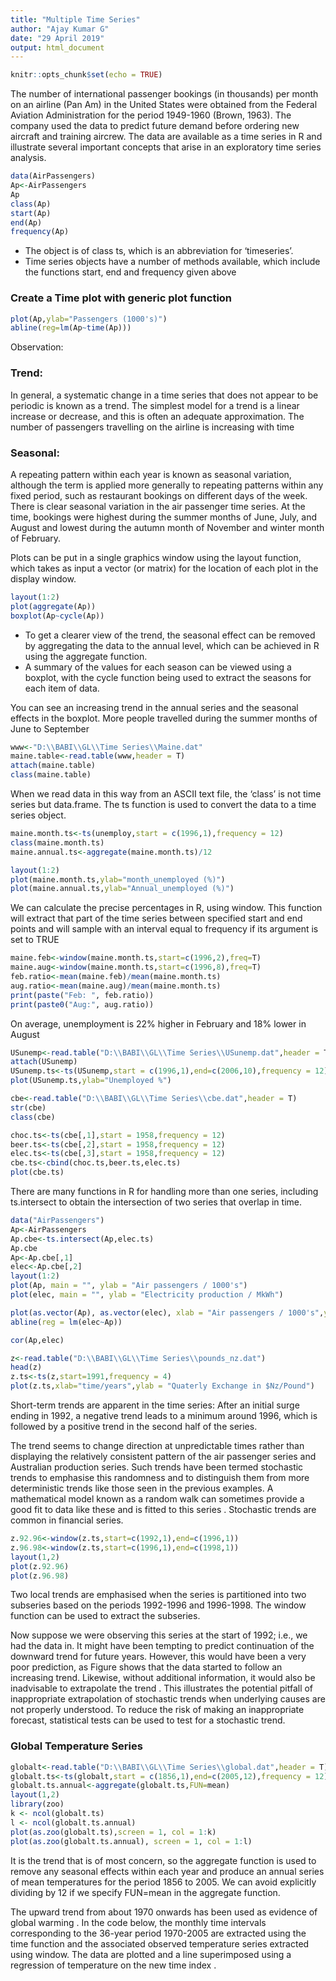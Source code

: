 ---
title: "Multiple Time Series"
author: "Ajay Kumar G"
date: "29 April 2019"
output: html_document
---

```{r setup, include=FALSE}
knitr::opts_chunk$set(echo = TRUE)
```
The number of international passenger bookings (in thousands) per month on an airline (Pan Am) in the United States were obtained from the Federal Aviation Administration for the period 1949-1960 (Brown, 1963). The company used the data to predict future demand before ordering new aircraft and training aircrew. The data are available as a time series in R and illustrate several important concepts that arise in an exploratory time series analysis.

```{r}

data(AirPassengers)
Ap<-AirPassengers
Ap
class(Ap)
start(Ap)
end(Ap)
frequency(Ap)
```

* The object is of class ts, which is an abbreviation for 'timeseries'. 
* Time series objects have a number of methods available, which include the functions start, end and frequency given above

### Create a Time plot with generic plot function

```{r}
plot(Ap,ylab="Passengers (1000's)")
abline(reg=lm(Ap~time(Ap)))
```

Observation:

### Trend:
In general, a systematic change in a time series that does not appear to be periodic is known as a trend. The simplest model for a trend is a linear increase or decrease, and this is often an adequate approximation. The number of passengers travelling on the airline is increasing with time


### Seasonal:
A repeating pattern within each year is known as seasonal variation, although the term is applied more generally to repeating patterns within any fixed period, such as restaurant bookings on different days of the week. There is clear seasonal variation in the air passenger time series. At the time, bookings were highest during the summer months of June, July, and August and lowest during the autumn month of November and winter month of February.


Plots can be put in a single graphics window using the layout function, which takes as input a vector (or matrix) for the location of each plot in the display window.

```{r}
layout(1:2)
plot(aggregate(Ap))
boxplot(Ap~cycle(Ap))
```

* To get a clearer view of the trend, the seasonal effect can be removed by aggregating the data to the annual level, which can be achieved in R using the aggregate function.
* A summary of the values for each season can be viewed using a boxplot, with the cycle function being used to extract the seasons for each item of data.

You can see an increasing trend in the annual series and the seasonal effects in the boxplot. More people travelled during the summer months of June to September

```{r}
www<-"D:\\BABI\\GL\\Time Series\\Maine.dat"
maine.table<-read.table(www,header = T)
attach(maine.table)
class(maine.table)
```

When we read data in this way from an ASCII text file, the 'class' is not time series but data.frame. The ts function is used to convert the data to a time series object.

```{r}
maine.month.ts<-ts(unemploy,start = c(1996,1),frequency = 12)
class(maine.month.ts)
maine.annual.ts<-aggregate(maine.month.ts)/12
```

```{r}
layout(1:2)
plot(maine.month.ts,ylab="month_unemployed (%)")
plot(maine.annual.ts,ylab="Annual_unemployed (%)")

```

We can calculate the precise percentages in R, using window. This function will extract that part of the time series between specified start and end points and will sample with an interval equal to frequency if its argument is set to TRUE

```{r}
maine.feb<-window(maine.month.ts,start=c(1996,2),freq=T)
maine.aug<-window(maine.month.ts,start=c(1996,8),freq=T)
feb.ratio<-mean(maine.feb)/mean(maine.month.ts)
aug.ratio<-mean(maine.aug)/mean(maine.month.ts)
print(paste("Feb: ", feb.ratio))
print(paste0("Aug:", aug.ratio))
```
On average, unemployment is 22% higher in February and 18% lower in August

```{r}
USunemp<-read.table("D:\\BABI\\GL\\Time Series\\USunemp.dat",header = T)
attach(USunemp)
USunemp.ts<-ts(USunemp,start = c(1996,1),end=c(2006,10),frequency = 12)
plot(USunemp.ts,ylab="Unemployed %")
```



```{r}
cbe<-read.table("D:\\BABI\\GL\\Time Series\\cbe.dat",header = T)
str(cbe)
class(cbe)
```
```{r}
choc.ts<-ts(cbe[,1],start = 1958,frequency = 12)
beer.ts<-ts(cbe[,2],start = 1958,frequency = 12)
elec.ts<-ts(cbe[,3],start = 1958,frequency = 12)
cbe.ts<-cbind(choc.ts,beer.ts,elec.ts)
plot(cbe.ts)
```

There are many functions in R for handling more than one series, including ts.intersect to obtain the intersection of two series that overlap in time.

```{r}
data("AirPassengers")
Ap<-AirPassengers
Ap.cbe<-ts.intersect(Ap,elec.ts)
Ap.cbe
Ap<-Ap.cbe[,1]
elec<-Ap.cbe[,2]
layout(1:2)
plot(Ap, main = "", ylab = "Air passengers / 1000's")
plot(elec, main = "", ylab = "Electricity production / MkWh")
```

```{r}

plot(as.vector(Ap), as.vector(elec), xlab = "Air passengers / 1000's",ylab = "Electricity production / MWh")
abline(reg = lm(elec~Ap))
```
```{r}
cor(Ap,elec)
```

```{r}
z<-read.table("D:\\BABI\\GL\\Time Series\\pounds_nz.dat")
head(z)
z.ts<-ts(z,start=1991,frequency = 4)
plot(z.ts,xlab="time/years",ylab = "Quaterly Exchange in $Nz/Pound")
```

Short-term trends are apparent in the time series: After an initial surge ending in 1992, a negative trend leads to a minimum around 1996, which is followed by a positive trend in the second half of the series.

The trend seems to change direction at unpredictable times rather than displaying the relatively consistent pattern of the air passenger series and Australian production series. Such trends have been termed stochastic trends to emphasise this randomness and to distinguish them from more deterministic trends like those seen in the previous examples. A mathematical model known as a random walk can sometimes provide a good fit to data like these and is fitted to this series . Stochastic trends are common in financial series.

```{r}
z.92.96<-window(z.ts,start=c(1992,1),end=c(1996,1))
z.96.98<-window(z.ts,start=c(1996,1),end=c(1998,1))
layout(1,2)
plot(z.92.96)
plot(z.96.98)

```

Two local trends are emphasised when the series is partitioned into two subseries based on the periods 1992-1996 and 1996-1998. The window function can be used to extract the subseries.

Now suppose we were observing this series at the start of 1992; i.e., we had the data in. It might have been tempting to predict  continuation of the downward trend for future years. However, this would have been a very poor prediction, as Figure  shows that the data started to follow an increasing trend. Likewise, without additional information, it would also be inadvisable to extrapolate the trend . This illustrates the potential pitfall of inappropriate extrapolation of stochastic trends when underlying causes are not properly understood. To reduce the risk of making an inappropriate forecast, statistical tests can be used to test for a stochastic trend.

### Global Temperature Series

```{r}
globalt<-read.table("D:\\BABI\\GL\\Time Series\\global.dat",header = T)
globalt.ts<-ts(globalt,start = c(1856,1),end=c(2005,12),frequency = 12)
globalt.ts.annual<-aggregate(globalt.ts,FUN=mean)
layout(1,2)
library(zoo)
k <- ncol(globalt.ts)
l <- ncol(globalt.ts.annual)
plot(as.zoo(globalt.ts),screen = 1, col = 1:k)
plot(as.zoo(globalt.ts.annual), screen = 1, col = 1:l)
```

It is the trend that is of most concern, so the aggregate function is used to remove any seasonal effects within each year and produce an annual series of mean temperatures for the period 1856 to 2005. We can avoid explicitly dividing by 12 if we specify FUN=mean in the aggregate function.

The upward trend from about 1970 onwards has been used as evidence of global warming . In the code below, the monthly time intervals corresponding to the 36-year period 1970-2005 are extracted using the time function and the associated observed temperature series extracted using window. The data are plotted and a line superimposed using a regression of temperature on the new time index .

```{r}

```

